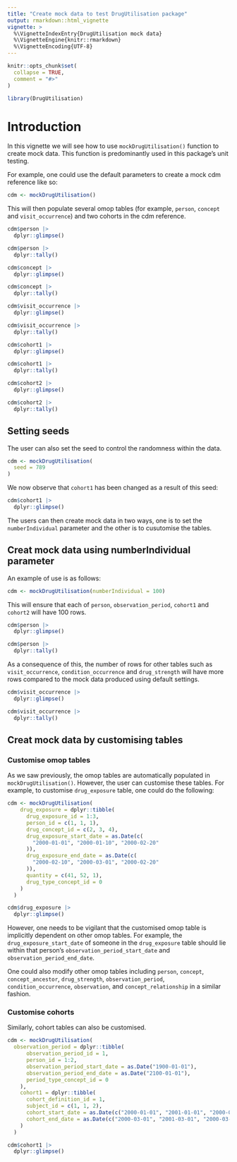 ```yaml
---
title: "Create mock data to test DrugUtilisation package"
output: rmarkdown::html_vignette
vignette: >
  %\VignetteIndexEntry{DrugUtilisation mock data}
  %\VignetteEngine{knitr::rmarkdown}
  %\VignetteEncoding{UTF-8}
---
```


```r
knitr::opts_chunk$set(
  collapse = TRUE,
  comment = "#>"
)
```

```r
library(DrugUtilisation)
```

# Introduction

In this vignette we will see how to use `mockDrugUtilisation()` function to create mock data. This function is predominantly used in this package's unit testing.

For example, one could use the default parameters to create a mock cdm reference like so:

```r
cdm <- mockDrugUtilisation()
```

This will then populate several omop tables (for example, `person`, `concept` and `visit_occurrence`) and two cohorts in the cdm reference.

```r
cdm$person |> 
  dplyr::glimpse()

cdm$person |>
  dplyr::tally()
```

```r
cdm$concept |> 
  dplyr::glimpse()

cdm$concept |>
  dplyr::tally()
```

```r
cdm$visit_occurrence |> 
  dplyr::glimpse()

cdm$visit_occurrence |>
  dplyr::tally()
```

```r
cdm$cohort1 |> 
  dplyr::glimpse()

cdm$cohort1 |>
  dplyr::tally()
```

```r
cdm$cohort2 |> 
  dplyr::glimpse()

cdm$cohort2 |>
  dplyr::tally()
```

## Setting seeds

The user can also set the seed to control the randomness within the data.

```r
cdm <- mockDrugUtilisation(
  seed = 789
)
```

We now observe that `cohort1` has been changed as a result of this seed:

```r
cdm$cohort1 |> 
  dplyr::glimpse()
```

The users can then create mock data in two ways, one is to set the `numberIndividual` parameter and the other is to cusutomise the tables.

## Creat mock data using numberIndividual parameter

An example of use is as follows:

```r
cdm <- mockDrugUtilisation(numberIndividual = 100)
```

This will ensure that each of `person`, `observation_period`, `cohort1` and `cohort2` will have 100 rows. 

```r
cdm$person |>
  dplyr::glimpse()
```

```r
cdm$person |>
  dplyr::tally()
```

As a consequence of this, the number of rows for other tables such as `visit_occurrence`, `condition_occurrence` and `drug_strength` will have more rows compared to the mock data produced using default settings.

```r
cdm$visit_occurrence |>
  dplyr::glimpse()
```

```r
cdm$visit_occurrence |>
  dplyr::tally()
```

## Creat mock data by customising tables

### Customise omop tables

As we saw previously, the omop tables are automatically populated in `mockDrugUtilisation()`. However, the user can customise these tables. For example, to customise `drug_exposure` table, one could do the following:

```r
cdm <- mockDrugUtilisation(
    drug_exposure = dplyr::tibble(
      drug_exposure_id = 1:3,
      person_id = c(1, 1, 1),
      drug_concept_id = c(2, 3, 4),
      drug_exposure_start_date = as.Date(c(
        "2000-01-01", "2000-01-10", "2000-02-20"
      )),
      drug_exposure_end_date = as.Date(c(
        "2000-02-10", "2000-03-01", "2000-02-20"
      )),
      quantity = c(41, 52, 1),
      drug_type_concept_id = 0
    )
  )
```

```r
cdm$drug_exposure |>
  dplyr::glimpse()
```

However, one needs to be vigilant that the customised omop table is implicitly dependent on other omop tables. For example, the `drug_exposure_start_date` of someone in the `drug_exposure` table should lie within that person's `observation_period_start_date` and `observation_period_end_date`.

One could also modify other omop tables including `person`, `concept`, `concept_ancestor`, `drug_strength`, `observation_period`, `condition_occurrence`, `observation`, and `concept_relationship` in a similar fashion.

### Customise cohorts

Similarly, cohort tables can also be customised.

```r
cdm <- mockDrugUtilisation(
  observation_period = dplyr::tibble(
      observation_period_id = 1,
      person_id = 1:2,
      observation_period_start_date = as.Date("1900-01-01"),
      observation_period_end_date = as.Date("2100-01-01"),
      period_type_concept_id = 0
    ),
    cohort1 = dplyr::tibble(
      cohort_definition_id = 1,
      subject_id = c(1, 1, 2),
      cohort_start_date = as.Date(c("2000-01-01", "2001-01-01", "2000-01-01")),
      cohort_end_date = as.Date(c("2000-03-01", "2001-03-01", "2000-03-01"))
    )
  )
```

```r
cdm$cohort1 |> 
  dplyr::glimpse()
```
